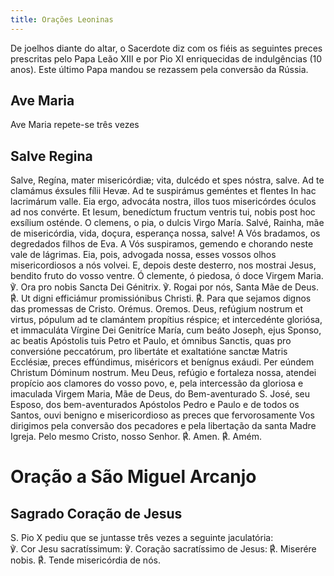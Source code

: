 ```yaml
---
title: Orações Leoninas
---
```


<aside>
  De joelhos diante do altar, o Sacerdote diz com os fiéis as seguintes preces
  prescritas pelo Papa Leão XIII e por Pio XI enriquecidas de indulgências (10
  anos). Este último Papa mandou se rezassem pela conversão da Rússia.
</aside>


## Ave Maria

<aside>Ave Maria repete-se três vezes</aside>

<AveMaria />

## Salve Regina

<div class="side-by-side not-content">
  <span>
    Salve, Regína, mater misericórdiæ; vita, dulcédo et spes nóstra, salve. Ad
    te clamámus éxsules fílii Hevæ. Ad te suspirámus geméntes et flentes In hac
    lacrimárum valle. Eia ergo, advocáta nostra, illos tuos misericórdes óculos
    ad nos convérte. Et Iesum, benedíctum fructum ventris tui, nobis post hoc
    exsílium osténde. O clemens, o pia, o dulcis Virgo María.
  </span>
  <span>
    Salvé, Rainha, mãe de misericórdia, vida, doçura, esperança nossa, salve! A
    Vós bradamos, os degredados filhos de Eva. A Vós suspiramos, gemendo e
    chorando neste vale de lágrimas. Eia, pois, advogada nossa, esses vossos
    olhos misericordiosos a nós volvei. E, depois deste desterro, nos mostrai
    Jesus, bendito fruto do vosso ventre. Ó clemente, ó piedosa, ó doce Virgem
    Maria.
  </span>
  <span>℣. Ora pro nobis Sancta Dei Génitrix.</span>
  <span>℣. Rogai por nós, Santa Mãe de Deus.</span>
  <span>
    <span class="text-red-500">℟.</span> Ut digni efficiámur promissiónibus
    Christi.
  </span>
  <span>
    <span class="text-red-500">℟.</span> Para que sejamos dignos das promessas
    de Cristo.
  </span>
  <span class="text-red-500 text-center">Orémus.</span>
  <span class="text-red-500 text-center">Oremos.</span>
  <span>
    Deus, refúgium nostrum et virtus, pópulum ad te clamántem propítius réspice;
    et intercedénte gloriósa, et immaculáta Vírgine Dei Genitríce María, cum
    beáto Joseph, ejus Sponso, ac beatis Apóstolis tuis Petro et Paulo, et
    ómnibus Sanctis, quas pro conversióne peccatórum, pro libertáte et
    exaltatióne sanctæ Matris Ecclésiæ, preces effúndimus, miséricors et
    benígnus exáudi. Per eúndem Christum Dóminum nostrum.
  </span>
  <span>
    Meu Deus, refúgio e fortaleza nossa, atendei propício aos clamores do vosso
    povo, e, pela intercessão da gloriosa e imaculada Virgem Maria, Mãe de Deus,
    do Bem-aventurado S. José, seu Esposo, dos bem-aventurados Apóstolos Pedro e
    Paulo e de todos os Santos, ouvi benigno e misericordioso as preces que
    fervorosamente Vos dirigimos pela conversão dos pecadores e pela libertação
    da santa Madre Igreja. Pelo mesmo Cristo, nosso Senhor.
  </span>
  <span>
    <span class="text-red-500">℟.</span> Amen.
  </span>
  <span>
    <span class="text-red-500">℟.</span> Amém.
  </span>
</div>


# Oração a São Miguel Arcanjo

<SaoMiguel />

## Sagrado Coração de Jesus

<aside>S. Pio X pediu que se juntasse três vezes a seguinte jaculatória:</aside>

<div class="side-by-side not-content">
  <span>℣. Cor Jesu sacratíssimum:</span>
  <span>℣. Coração sacratíssimo de Jesus:</span>
  <span>
    <span class="text-red-500">℟.</span> Miserére nobis.
  </span>
  <span>
    <span class="text-red-500">℟.</span> Tende misericórdia de nós.
  </span>
</div>
